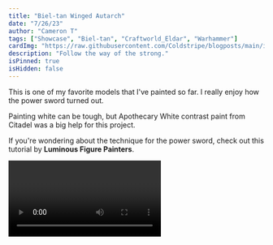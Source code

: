 ```yaml
---
title: "Biel-tan Winged Autarch"
date: "7/26/23"
author: "Cameron T"
tags: ["Showcase", "Biel-tan", "Craftworld_Eldar", "Warhammer"]
cardImg: "https://raw.githubusercontent.com/Coldstripe/blogposts/main/images/autarch-collage.jpg"
description: "Follow the way of the strong."
isPinned: true
isHidden: false
---
```


This is one of my favorite models that I've painted so far. I really enjoy how the power sword turned out.

Painting white can be tough, but Apothecary White contrast paint from Citadel was a big help for this project.

<Instagram instagramId="CZdMuzfAH-K" />

If you're wondering about the technique for the power sword, check out this tutorial by **Luminous Figure Painters**.

<Video id="dJig1zW3TfI" />